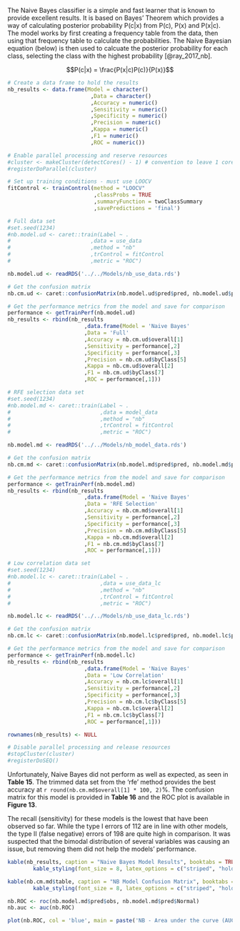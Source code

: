 \subsection{Naive Bayes Models} 

The Naive Bayes classifier is a simple and fast learner that is known to provide excellent results. It is based on Bayes' Theorem which provides a way of calculating posterior probability P(c|x) from P(c), P(x) and P(x|c). The model works by first creating a frequency table from the data, then using that frequency table to calculate the probabilities. The Naive Bayesian equation (below) is then used to calcuate the posterior probability for each class, selecting the class with the highest probability [@ray_2017_nb].

$$P(c|x) = \frac{P(x|c)P(c)}{P(x)}$$

```r

# Create a data frame to hold the results
nb_results <- data.frame(Model = character()
                          ,Data = character()
                          ,Accuracy = numeric()
                          ,Sensitivity = numeric()
                          ,Specificity = numeric()
                          ,Precision = numeric()
                          ,Kappa = numeric()
                          ,F1 = numeric()
                          ,ROC = numeric())
```

```r

# Enable parallel processing and reserve resources
#cluster <- makeCluster(detectCores() - 1) # convention to leave 1 core for OS
#registerDoParallel(cluster)

# Set up training conditions - must use LOOCV
fitControl <- trainControl(method = "LOOCV"
                           ,classProbs = TRUE 
                           ,summaryFunction = twoClassSummary
                           ,savePredictions = 'final')

# Full data set
#set.seed(1234)
#nb.model.ud <- caret::train(Label ~ .
#                         ,data = use_data 
#                         ,method = "nb"
#                         ,trControl = fitControl
#                         ,metric = "ROC")

nb.model.ud <- readRDS('../../Models/nb_use_data.rds')

# Get the confusion matrix
nb.cm.ud <- caret::confusionMatrix(nb.model.ud$pred$pred, nb.model.ud$pred$obs, mode = "everything")

# Get the performance metrics from the model and save for comparison
performance <- getTrainPerf(nb.model.ud)
nb_results <- rbind(nb_results
                        ,data.frame(Model = 'Naive Bayes'
                        ,Data = 'Full'
                        ,Accuracy = nb.cm.ud$overall[1]
                        ,Sensitivity = performance[,2]
                        ,Specificity = performance[,3]
                        ,Precision = nb.cm.ud$byClass[5]
                        ,Kappa = nb.cm.ud$overall[2]
                        ,F1 = nb.cm.ud$byClass[7]
                        ,ROC = performance[,1]))

# RFE selection data set
#set.seed(1234)
#nb.model.md <- caret::train(Label ~ .
#                            ,data = model_data 
#                            ,method = "nb"
#                            ,trControl = fitControl
#                            ,metric = "ROC")

nb.model.md <- readRDS('../../Models/nb_model_data.rds')

# Get the confusion matrix
nb.cm.md <- caret::confusionMatrix(nb.model.md$pred$pred, nb.model.md$pred$obs, mode = "everything")

# Get the performance metrics from the model and save for comparison
performance <- getTrainPerf(nb.model.md)
nb_results <- rbind(nb_results
                        ,data.frame(Model = 'Naive Bayes'
                        ,Data = 'RFE Selection'
                        ,Accuracy = nb.cm.md$overall[1]
                        ,Sensitivity = performance[,2]
                        ,Specificity = performance[,3]
                        ,Precision = nb.cm.md$byClass[5]
                        ,Kappa = nb.cm.md$overall[2]
                        ,F1 = nb.cm.md$byClass[7]
                        ,ROC = performance[,1]))

# Low correlation data set
#set.seed(1234)
#nb.model.lc <- caret::train(Label ~ .
#                            ,data = use_data_lc
#                            ,method = "nb"
#                            ,trControl = fitControl
#                            ,metric = "ROC")

nb.model.lc <- readRDS('../../Models/nb_use_data_lc.rds')

# Get the confusion matrix
nb.cm.lc <- caret::confusionMatrix(nb.model.lc$pred$pred, nb.model.lc$pred$obs, mode = "everything")

# Get the performance metrics from the model and save for comparison
performance <- getTrainPerf(nb.model.lc)
nb_results <- rbind(nb_results
                        ,data.frame(Model = 'Naive Bayes'
                        ,Data = 'Low Correlation'
                        ,Accuracy = nb.cm.lc$overall[1]
                        ,Sensitivity = performance[,2]
                        ,Specificity = performance[,3]
                        ,Precision = nb.cm.lc$byClass[5]
                        ,Kappa = nb.cm.lc$overall[2]
                        ,F1 = nb.cm.lc$byClass[7]
                        ,ROC = performance[,1]))

rownames(nb_results) <- NULL

# Disable parallel processing and release resources
#stopCluster(cluster)
#registerDoSEQ()

```

Unfortunately, Naive Bayes did not perform as well as expected, as seen in __Table 15__. The trimmed data set from the 'rfe' method provides the best accuracy at `r round(nb.cm.md$overall[1] * 100, 2)`%. The confusion matrix for this model is provided in __Table 16__ and the ROC plot is available in __Figure 13__. 

The recall (sensitivity) for these models is the lowest that have been observed so far. While the type I errors of 112 are in line with other models, the type II (false negative) errors of 198 are quite high in comparison. It was suspected that the bimodal distribution of several variables was causing an issue, but removing them did not help the models' performance.

```r

kable(nb_results, caption = "Naive Bayes Model Results", booktabs = TRUE) %>% 
        kable_styling(font_size = 8, latex_options = c("striped", "hold_position"))

```

```r

kable(nb.cm.md$table, caption = "NB Model Confusion Matrix", booktabs = TRUE) %>% 
        kable_styling(font_size = 8, latex_options = c("striped", "hold_position"))

nb.ROC <- roc(nb.model.md$pred$obs, nb.model.md$pred$Normal)
nb.auc <- auc(nb.ROC)

```

```r

plot(nb.ROC, col = 'blue', main = paste('NB - Area under the curve (AUC):', round(auc(nb.ROC),2)))

```